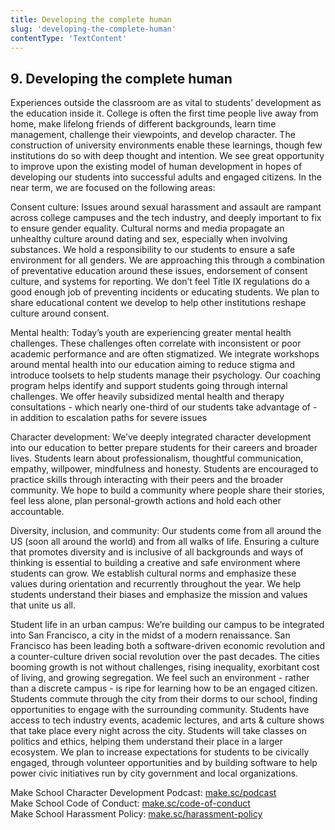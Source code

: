 ```yaml
---
title: Developing the complete human
slug: 'developing-the-complete-human'
contentType: 'TextContent'
---
```


## 9. Developing the complete human

Experiences outside the classroom are as vital to students’ development as the education inside it.
College is often the first time people live away from home, make lifelong friends of different
backgrounds, learn time management, challenge their viewpoints, and develop character. The
construction of university environments enable these learnings, though few institutions do so with
deep thought and intention. We see great opportunity to improve upon the existing model of human
development in hopes of developing our students into successful adults and engaged citizens. In the
near term, we are focused on the following areas:

Consent culture: Issues around sexual harassment and assault are rampant across college campuses and
the tech industry, and deeply important to fix to ensure gender equality. Cultural norms and media
propagate an unhealthy culture around dating and sex, especially when involving substances. We hold
a responsibility to our students to ensure a safe environment for all genders. We are approaching
this through a combination of preventative education around these issues, endorsement of consent
culture, and systems for reporting. We don’t feel Title IX regulations do a good enough job of
preventing incidents or educating students. We plan to share educational content we develop to help
other institutions reshape culture around consent.

Mental health: Today’s youth are experiencing greater mental health challenges. These challenges
often correlate with inconsistent or poor academic performance and are often stigmatized. We
integrate workshops around mental health into our education aiming to reduce stigma and introduce
toolsets to help students manage their psychology. Our coaching program helps identify and support
students going through internal challenges. We offer heavily subsidized mental health and therapy
consultations - which nearly one-third of our students take advantage of - in addition to escalation
paths for severe issues

Character development: We’ve deeply integrated character development into our education to better
prepare students for their careers and broader lives. Students learn about professionalism,
thoughtful communication, empathy, willpower, mindfulness and honesty. Students are encouraged to
practice skills through interacting with their peers and the broader community. We hope to build a
community where people share their stories, feel less alone, plan personal-growth actions and hold
each other accountable.

Diversity, inclusion, and community: Our students come from all around the US (soon all around the
world) and from all walks of life. Ensuring a culture that promotes diversity and is inclusive of
all backgrounds and ways of thinking is essential to building a creative and safe environment where
students can grow. We establish cultural norms and emphasize these values during orientation and
recurrently throughout the year. We help students understand their biases and emphasize the mission
and values that unite us all.

Student life in an urban campus: We’re building our campus to be integrated into San Francisco, a
city in the midst of a modern renaissance. San Francisco has been leading both a software-driven
economic revolution and a counter-culture driven social revolution over the past decades. The cities
booming growth is not without challenges, rising inequality, exorbitant cost of living, and growing
segregation. We feel such an environment - rather than a discrete campus - is ripe for learning how
to be an engaged citizen. Students commute through the city from their dorms to our school, finding
opportunities to engage with the surrounding community. Students have access to tech industry
events, academic lectures, and arts & culture shows that take place every night across the city.
Students will take classes on politics and ethics, helping them understand their place in a larger
ecosystem. We plan to increase expectations for students to be civically engaged, through volunteer
opportunities and by building software to help power civic initiatives run by city government and
local organizations.

Make School Character Development Podcast: [make.sc/podcast](http://www.make.sc/podcast)  
Make School Code of Conduct: [make.sc/code-of-conduct](http://www.make.sc/code-of-conduct)  
Make School Harassment Policy: [make.sc/harassment-policy](http://www.make.sc/harassment-policy)
